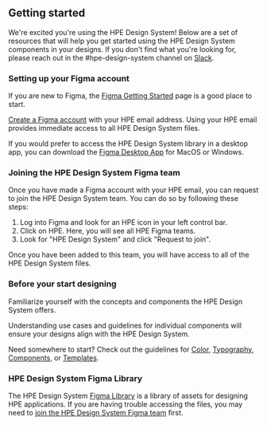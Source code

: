 ## Getting started

We're excited you're using the HPE Design System! Below are a set of resources that will help you get started using the HPE Design System components in your designs. If you don't find what you're looking for, please reach out in the #hpe-design-system channel on [Slack](https://grommet.slack.com).

### Setting up your Figma account

If you are new to Figma, the [Figma Getting Started](https://help.figma.com/hc/en-us/categories/360002051613-Getting-Started) page is a good place to start.

[Create a Figma account](https://help.figma.com/hc/en-us/articles/360039811114-Create-a-Figma-account) with your HPE email address. Using your HPE email provides immediate access to all HPE Design System files.

If you would prefer to access the HPE Design System library in a desktop app, you can download the [Figma Desktop App](https://help.figma.com/hc/en-us/articles/360039823654-Download-the-Figma-Desktop-App#Download_the_Desktop_App) for MacOS or Windows.

### Joining the HPE Design System Figma team

Once you have made a Figma account with your HPE email, you can request to join the HPE Design System team. You can do so by following these steps:

1. Log into Figma and look for an HPE icon in your left control bar.
2. Click on HPE. Here, you will see all HPE Figma teams.
3. Look for "HPE Design System" and click "Request to join".

Once you have been added to this team, you will have access to all of the HPE Design System files.

### Before your start designing

Familiarize yourself with the concepts and components the HPE Design System offers.

Understanding use cases and guidelines for individual components will ensure your designs align with the HPE Design System.

Need somewhere to start? Check out the guidelines for [Color](/foundation/color), [Typography](/foundation/typography), [Components](/components), or [Templates](/templates).

### HPE Design System Figma Library

The HPE Design System [Figma Library](https://www.figma.com/files/815326206297160627/project/6604789/Library?fuid=797166555291394156) is a library of assets for designing HPE applications. If you are having trouble accessing the files, you may need to [join the HPE Design System Figma team](#joining-the-hpe-design-system-figma-team) first.
